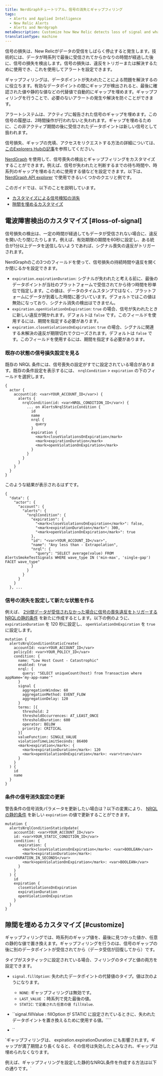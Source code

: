 ```yaml
---
title: NerdGraphチュートリアル。信号の消失とギャップフィリング
tags:
  - Alerts and Applied Intelligence
  - New Relic Alerts
  - Alerts and Nerdgraph
metaDescription: Customize how New Relic detects loss of signal and what values it should use for filling gaps in the data.
translationType: machine
---
```


信号の損失は、New Relicがデータの受信をしばらく停止すると発生します。技術的には、データが時系列で最後に受信されてからかなりの時間が経過した後に、信号の損失を検出します。信号の損失は、違反をトリガーまたは解決するために使用でき、これを使用してアラートを設定できます。

ギャップフィリングは、データポイントが失われたことによる問題を解決するのに役立ちます。有効なデータポイントの間にギャップが検出されると、最後に確認された値や静的な値などの代替値で自動的にギャップを埋めます。ギャップフィリングを行うことで、必要のないアラートの発生や解決を防ぐことができます。

<Callout variant="tip">
  アラートシステムは、アクティブに報告された信号のギャップを埋めます。この信号の履歴は、2時間操作が行われないと失われます。ギャップを埋めるために、この非アクティブ期間の後に受信されたデータポイントは新しい信号として扱われます。

  信号損失、ギャップの充填、アクセスをリクエストする方法の詳細については、[このExplorers Hubの記事](https://discuss.newrelic.com/t/announcing-new-relic-one-streaming-alerts-for-nrql-conditions/115361)を参照してください。
</Callout>

[NerdGraph](/docs/apis/nerdgraph/get-started/introduction-new-relic-nerdgraph) を使用して、信号喪失の検出とギャップフィリングをカスタマイズすることができます。例えば、信号が失われたと判断するまでの待ち時間や、時系列のギャップを埋めるために使用する値などを設定できます。以下は、 [NerdGraph API explorer](https://api.newrelic.com/graphiql) で使用できるいくつかのクエリと例です。

このガイドでは、以下のことを説明しています。

* [カスタマイズによる信号検知の消失](#loss-of-signal)
* [隙間を埋めるカスタマイズ](#customize)

## 電波障害検出のカスタマイズ [#loss-of-signal]

信号損失の検出は、一定の時間が経過してもデータが受信されない場合に、違反を開いたり閉じたりします。例えば、有効期限の期間を60秒に設定し、ある統合が1分以上データを送信しないようであれば、シグナル喪失の違反がトリガーされます。

NerdGraphのこの3つのフィールドを使って、信号損失の持続時間や違反を開くか閉じるかを設定できます。

* `expiration.expirationDuration`: シグナルが失われたと考える前に、最後のデータポイントが当社のプラットフォームで受信されてから待つ時間を秒単位で指定します。この値は、データのタイムスタンプではなく、プラットフォームにデータが到着した時間に基づいています。デフォルトではこの値は無効になっており、シグナル消失の検出はできません。
* `expiration.openViolationOnExpiration`: `true` の場合、信号が失われたときに新しい違反が開かれます。デフォルトは `false` です。このフィールドを使用するには、期間を指定する必要があります。
* `expiration.closeViolationsOnExpiration`: `true` の場合、シグナルに関連する未解決の違反が期限切れでクローズされます。デフォルトは `false` です。このフィールドを使用するには、期間を指定する必要があります。

### 既存の状態の信号損失設定を見る

既存の NRQL 条件には、信号喪失の設定がすでに設定されている場合があります。既存の条件設定を表示するには、 `nrqlCondition` > `expiration` の下のフィールドを選択します。

```
{
  actor {
    account(id: <var>YOUR_ACCOUNT_ID</var>) {
      alerts {
        nrqlCondition(id: <var>NRQL_CONDITION_ID</var>) {
          ... on AlertsNrqlStaticCondition {
            id
            name
            nrql {
              query
            }
            expiration {
              <mark>closeViolationsOnExpiration</mark>
              <mark>expirationDuration</mark>
              <mark>openViolationOnExpiration</mark>
            }
          }
        }
      }
    }
  }
}
```

このような結果が表示されるはずです。

```
{
  "data": {
    "actor": {
      "account": {
        "alerts": {
          "nrqlCondition": {
            "expiration": {
              "<mark>closeViolationsOnExpiration</mark>": false,
              "<mark>expirationDuration</mark>": 300,
              "<mark>openViolationOnExpiration</mark>": true
            },
            "id": "<var>YOUR_ACCOUNT_ID</var>",
            "name": "Any less than - Extrapolation",
            "nrql": {
              "query": "SELECT average(value) FROM AlertsSmokeTestSignals WHERE wave_type IN ('min-max', 'single-gap') FACET wave_type"
            }
          }
        }
      }
    }
  }, ...
```

### 信号の消失を設定して新たな状態を作る

例えば、 [2分間データが受信されなかった場合に信号の喪失違反をトリガーするNRQLの静的条件](/docs/alerts/alerts-nerdgraph/nerdgraph-examples/nerdgraph-api-nrql-condition-alerts#static-condition) を新たに作成するとします。以下の例のように、 `expirationDuration` を 120 秒に設定し、 `openViolationOnExpiration` を `true` に設定します。

```
mutation {
  alertsNrqlConditionStaticCreate(
    accountId: <var>YOUR_ACCOUNT_ID</var>
    policyId: <var>YOUR_POLICY_ID</var>
    condition: {
      name: "Low Host Count - Catastrophic"
      enabled: true
      nrql: {
        query: "SELECT uniqueCount(host) from Transaction where appName='my-app-name'"
      }
      signal {
        aggregationWindow: 60
        aggregationMethod: EVENT_FLOW
        aggregationDelay: 120
      }
      terms: [{
        threshold: 2
        thresholdOccurrences: AT_LEAST_ONCE
        thresholdDuration: 600
        operator: BELOW
        priority: CRITICAL
      }]
      valueFunction: SINGLE_VALUE
      violationTimeLimitSeconds: 86400
      <mark>expiration</mark>: {
        <mark>expirationDuration</mark>: 120
        <mark>openViolationOnExpiration</mark>: <var>true</var>
      }
    }
  ) {
    id
    name
  }
}
```

### 条件の信号消失設定の更新

警告条件の信号消失パラメータを更新したい場合は？以下の変異により、 [NRQLの静的条件](/docs/alerts/alerts-nerdgraph/nerdgraph-examples/nerdgraph-api-nrql-condition-alerts#static-condition) を新しい `expiration` の値で更新することができます。

```
mutation {
  alertsNrqlConditionStaticUpdate(
    accountId: <var>YOUR_ACCOUNT_ID</var>
    id: <var>YOUR_STATIC_CONDITION_ID</var>
    condition: {
      expiration: {
        <mark>closeViolationsOnExpiration</mark>: <var>BOOLEAN</var>
        <mark>expirationDuration</mark>: <var>DURATION_IN_SECONDS</var>
        <mark>openViolationOnExpiration</mark>: <var>BOOLEAN</var>
      }
    }
  ) {
    id
    expiration {
      closeViolationsOnExpiration
      expirationDuration
      openViolationOnExpiration
    }
  }
}
```

## 隙間を埋めるカスタマイズ [#customize]

ギャップフィリングでは、時系列のギャップ値を、最後に見つかった値か、任意の静的な値で置き換えます。ギャップフィリングを行うのは、信号のギャップの後に別のデータポイントが受信されてから（データ受信が回復してから）です。

タイプがスタティックに設定されている場合、フィリングのタイプと値の両方を設定できます。

* `signal.fillOption`: 失われたデータポイントの代替値のタイプ。値は次のようになります。

  * `NONE`: ギャップフィリングは無効です。
  * `LAST_VALUE` ：時系列で見た最後の値。
  * `STATIC`: `で定義された任意の値 fillValue`.

* \`\`signal.fillValue : fillOption が STATIC に設定されているときに、失われたデータポイントを置き換えるために使用する値。\`\`\`\`

* \`\`

\`ギャップフィリングは、 expiration.expirationDuration にも影響されます。ギャップが満了期間より長くなると、その信号は失効したとみなされ、ギャップは埋められなくなります。

例えば、ギャップフィリングを設定した静的なNRQL条件を作成する方法は以下の通りです。\`
